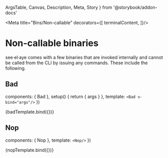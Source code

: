  ArgsTable,
  Canvas,
  Description,
  Meta,
  Story
} from '@storybook/addon-docs'



<Meta
  title="Bins/Non-callable"
  decorators={[
    terminalContent,
  ]}/>

# Non-callable binaries

see·el·aye comes with a few binaries that are invoked internally and cannot be
called from the CLI by issuing any commands. These include the following.

## Bad

<Description of={Bad}/>

  components: { Bad },
  setup() {
    return { args }
  },
  template: `
    <Bad v-bind="args"/>
  `
})

<Canvas>
  <Story
    name="Bad"
    argTypes={{
      '--bin': {
        table: {
          type: {
            summary: 'string',
            required: true,
          },
        },
        description: 'the invalid binary that was invoked',
        control: null
      },
    }}
    args={{ argv: ['--bin', 'unknown'] }}>
    {badTemplate.bind({})}
  </Story>
</Canvas>

<ArgsTable story="Bad"/>

## Nop

<Description of={Nop}/>

  components: { Nop },
  template: `
    <Nop/>
  `
})

<Canvas>
  <Story name="Nop">
    {nopTemplate.bind({})}
  </Story>
</Canvas>
